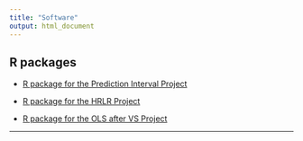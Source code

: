 ```yaml
---
title: "Software"
output: html_document
---
```


## **R packages**

  * [R package for the Prediction Interval Project](pipack.txt)

  * [R package for the HRLR Project](hrlrpack.txt)
  
  * [R package for the OLS after VS Project](olsvspack.txt)

* * *